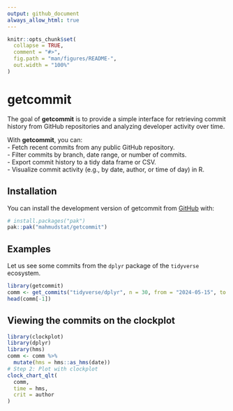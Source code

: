 ```yaml
---
output: github_document
always_allow_html: true
---
```


<!-- README.md is generated from README.Rmd. Please edit that file -->

```r
knitr::opts_chunk$set(
  collapse = TRUE,
  comment = "#>",
  fig.path = "man/figures/README-",
  out.width = "100%"
)
```

# getcommit

<!-- badges: start -->
<!-- badges: end -->

The goal of **getcommit** is to provide a simple interface for retrieving commit history from GitHub repositories and analyzing developer activity over time.  

With **getcommit**, you can:  
- Fetch recent commits from any public GitHub repository.  
- Filter commits by branch, date range, or number of commits.  
- Export commit history to a tidy data frame or CSV.  
- Visualize commit activity (e.g., by date, author, or time of day) in R.  

## Installation

You can install the development version of getcommit from [GitHub](https://github.com/) with:

``` r
# install.packages("pak")
pak::pak("mahmudstat/getcommit")
```

## Examples

Let us see some commits from the `dplyr` package of the `tidyverse` ecosystem. 

```r
library(getcommit)
comm <- get_commits("tidyverse/dplyr", n = 30, from = "2024-05-15", to = "2025-09-02")
head(comm[-1])
```

## Viewing the commits on the clockplot

```r
library(clockplot)
library(dplyr)
library(hms)
comm <- comm %>%
  mutate(hms = hms::as_hms(date))
# Step 2: Plot with clockplot
clock_chart_qlt(
  comm,
  time = hms,
  crit = author
)
```


